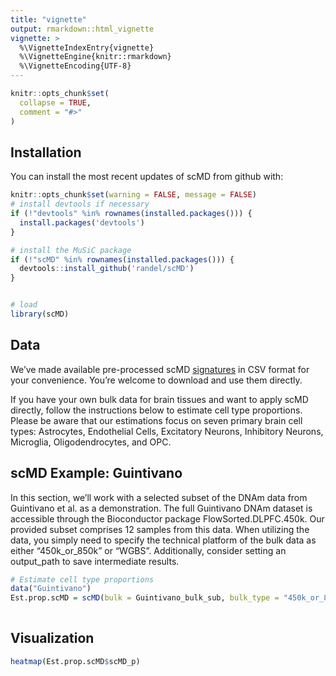 ```yaml
---
title: "vignette"
output: rmarkdown::html_vignette
vignette: >
  %\VignetteIndexEntry{vignette}
  %\VignetteEngine{knitr::rmarkdown}
  %\VignetteEncoding{UTF-8}
---
```


```r
knitr::opts_chunk$set(
  collapse = TRUE,
  comment = "#>"
)
```


## Installation

You can install the most recent updates of scMD from github with:

```r
knitr::opts_chunk$set(warning = FALSE, message = FALSE)
# install devtools if necessary
if (!"devtools" %in% rownames(installed.packages())) {
  install.packages('devtools')
}

# install the MuSiC package
if (!"scMD" %in% rownames(installed.packages())) {
  devtools::install_github('randel/scMD')
}


# load
library(scMD)
```

## Data

We've made available pre-processed scMD [signatures](https://github.com/randel/scMD/tree/main/Processed_data_450k850k) in CSV format for your convenience. You're welcome to download and use them directly.

If you have your own bulk data for brain tissues and want to apply scMD directly, follow the instructions below to estimate cell type proportions. Please be aware that our estimations focus on seven primary brain cell types: Astrocytes, Endothelial Cells, Excitatory Neurons, Inhibitory Neurons, Microglia, Oligodendrocytes, and OPC.

## scMD Example: Guintivano

In this section, we'll work with a selected subset of the DNAm data from Guintivano et al. as a demonstration. The full Guintivano DNAm dataset is accessible through the Bioconductor package FlowSorted.DLPFC.450k. Our provided subset comprises 12 samples from this data. When utilizing the data, you simply need to specify the technical platform of the bulk data as either "450k_or_850k" or "WGBS". Additionally, consider setting an output_path to save intermediate results.

```r
# Estimate cell type proportions
data("Guintivano")
Est.prop.scMD = scMD(bulk = Guintivano_bulk_sub, bulk_type = "450k_or_850k")
                              

```

## Visualization

```r
heatmap(Est.prop.scMD$scMD_p)
```


